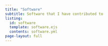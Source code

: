 ```yaml
---
title: "Software"
subtitle: Software that I have contributed to
listing:
  id: software
  template: software.ejs
  contents: software.yml
page-layout: full
---
```

